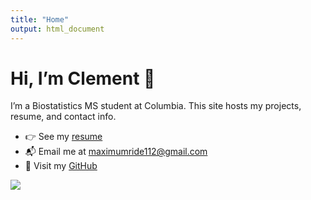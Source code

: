 ```yaml
---
title: "Home"
output: html_document
---
```


# Hi, I’m Clement 👋

I’m a Biostatistics MS student at Columbia. This site hosts my projects, resume, and contact info.

- 👉 See my [resume](resume.html)
- 📬 Email me at [maximumride112@gmail.com](mailto:maximumride112@gmail.com)
- 🐙 Visit my [GitHub](https://github.com/clementiaboo)

![](https://shortpixel.com/blog/wp-content/uploads/2023/12/nyan-cat.gif)
